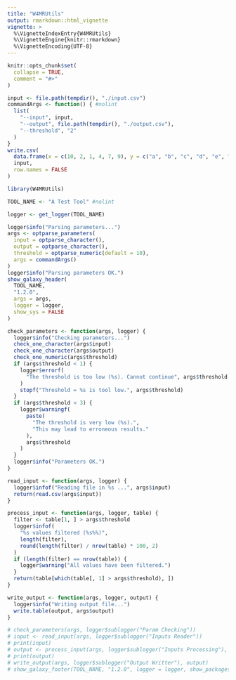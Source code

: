 ```yaml
---
title: "W4MRUtils"
output: rmarkdown::html_vignette
vignette: >
  %\VignetteIndexEntry{W4MRUtils}
  %\VignetteEngine{knitr::rmarkdown}
  %\VignetteEncoding{UTF-8}
---
```


```r
knitr::opts_chunk$set(
  collapse = TRUE,
  comment = "#>"
)
```
```r

input <- file.path(tempdir(), "./input.csv")
commandArgs <- function() { #nolint
  list(
    "--input", input,
    "--output", file.path(tempdir(), "./output.csv"),
    "--threshold", "2"
  )
}
write.csv(
  data.frame(x = c(10, 2, 1, 4, 7, 9), y = c("a", "b", "c", "d", "e", "f")),
  input,
  row.names = FALSE
)
```

```r
library(W4MRUtils)

TOOL_NAME <- "A Test Tool" #nolint
```

```r
logger <- get_logger(TOOL_NAME)
```

```r
logger$info("Parsing parameters...")
args <- optparse_parameters(
  input = optparse_character(),
  output = optparse_character(),
  threshold = optparse_numeric(default = 10),
  args = commandArgs()
)
logger$info("Parsing parameters OK.")
show_galaxy_header(
  TOOL_NAME,
  "1.2.0",
  args = args,
  logger = logger,
  show_sys = FALSE
)
```

```r
check_parameters <- function(args, logger) {
  logger$info("Checking parameters...")
  check_one_character(args$input)
  check_one_character(args$output)
  check_one_numeric(args$threshold)
  if (args$threshold < 1) {
    logger$errorf(
      "The threshold is too low (%s). Cannot continue", args$threshold
    )
    stopf("Threshold = %s is tool low.", args$threshold)
  }
  if (args$threshold < 3) {
    logger$warningf(
      paste(
        "The threshold is very low (%s).",
        "This may lead to erroneous results."
      ),
      args$threshold
    )
  }
  logger$info("Parameters OK.")
}

read_input <- function(args, logger) {
  logger$infof("Reading file in %s ...", args$input)
  return(read.csv(args$input))
}

process_input <- function(args, logger, table) {
  filter <- table[1, ] > args$threshold
  logger$infof(
    "%s values filtered (%s%%)",
    length(filter),
    round(length(filter) / nrow(table) * 100, 2)
  )
  if (length(filter) == nrow(table)) {
    logger$warning("All values have been filtered.")
  }
  return(table[which(table[, 1] > args$threshold), ])
}

write_output <- function(args, logger, output) {
  logger$info("Writing output file...")
  write.table(output, args$output)
}

# check_parameters(args, logger$sublogger("Param Checking"))
# input <- read_input(args, logger$sublogger("Inputs Reader"))
# print(input)
# output <- process_input(args, logger$sublogger("Inputs Processing"), input)
# print(output)
# write_output(args, logger$sublogger("Output Writter"), output)
# show_galaxy_footer(TOOL_NAME, "1.2.0", logger = logger, show_packages = FALSE)
```
